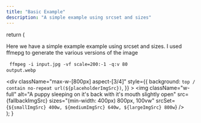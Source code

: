 ```yaml
---
title: "Basic Example"
description: "A simple example using srcset and sizes"
---
```



  return (
    <div>
      <p>
        Here we have a simple example example using srcset and sizes. I used
        ffmepg to generate the various versions of the image
      </p>
      <pre>
        <code>ffmpeg -i input.jpg -vf scale=200:-1 -q:v 80 output.webp</code>
      </pre>
      <div
        className="max-w-[800px] aspect-[3/4]"
        style={{
          background: `top / contain no-repeat url(${placeholderImgSrc})`,
        }}
      >
        <img
          className="w-full"
          alt="A puppy sleeping on it's back with it's mouth slightly open"
          src={fallbackImgSrc}
          sizes="(min-width: 400px) 800px, 100vw"
          srcSet={`${smallImgSrc} 400w, ${mediumImgSrc} 640w, ${largeImgSrc} 800w`}
        />
      </div>
    </div>
  );
}
